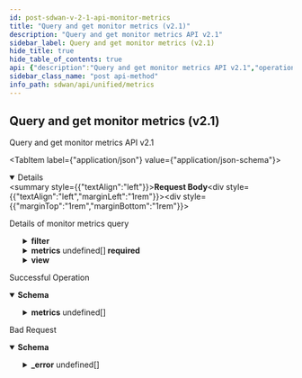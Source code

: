 ```yaml
---
id: post-sdwan-v-2-1-api-monitor-metrics
title: "Query and get monitor metrics (v2.1)"
description: "Query and get monitor metrics API v2.1"
sidebar_label: Query and get monitor metrics (v2.1)
hide_title: true
hide_table_of_contents: true
api: {"description":"Query and get monitor metrics API v2.1","operationId":"post-sdwan-v2.1-api-monitor-metrics","requestBody":{"content":{"application/json":{"schema":{"properties":{"end_time":{"format":"date","type":"string"},"filter":{"description":"Filter","properties":{"anynet_link":{"description":"Anynet Link","items":{"description":"Anynet Link","type":"string"},"type":"array"},"app":{"description":"App","items":{"description":"App","type":"string"},"type":"array"},"direction":{"description":"Direction","enum":["Ingress","Egress"],"type":"string"},"element":{"description":"Element","items":{"description":"Element","type":"string"},"type":"array"},"path":{"description":"Path","items":{"description":"Path","type":"string"},"type":"array"},"path_type":{"description":"Path Type","items":{"description":"Path Type","enum":["public_direct","public_vpn","private_direct","private_vpn","unknown","servicelink"],"type":"string"},"type":"array"},"remote_site":{"description":"Remote Site","items":{"description":"Remote Site","type":"string"},"type":"array"},"site":{"description":"Site","items":{"description":"Site","type":"string"},"type":"array"},"sprid":{"description":"Sprid","type":"string"},"waninterface":{"description":"Waninterface","items":{"description":"Waninterface","type":"string"},"type":"array"}}},"interval":{"description":"Interval: Required(error = REQUIRED_PROPERTY: Schema check failed - {} is a required property) ","enum":["TEN_SEC","ONE_MIN","FIVE_MIN","ONE_HOUR","ONE_DAY"],"type":"string"},"max_datapoints":{"description":"Max Datapoints","format":"int32","type":"integer"},"metrics":{"description":"Metrics: Valid ListObject(allowDuplicate = true, allowEmpty = false, allowNull = false, listMaxSize = 0, error = INVALID_FILTER: Schema check failed - Invalid value for param {}, required = true) ","items":{"properties":{"series":{"description":"Series","items":{"properties":{"data":{"description":"Data","items":{"properties":{"datapoints":{"description":"Datapoints","items":{"properties":{"duration":{"format":"date-time","type":"string"},"filter_property_id":{"description":"Filter Property Id","type":"string"},"value":{"description":"Value: JsonInclude(content = ALWAYS, contentFilter = classOf[Void], value = ALWAYS, valueFilter = classOf[Void]) ","type":"number"}}},"type":"array"},"statistics":{"description":"Statistics","type":"object"}}},"type":"array"},"interval":{"description":"Interval","type":"string"},"name":{"description":"Name","type":"string"},"unit":{"description":"Unit","type":"string"},"view":{"description":"View","type":"object"}}},"type":"array"}}},"type":"array"},"name":{"description":"Name: Pattern(error = INVALID_FILTER: Schema check failed - Invalid value for param {}, regexp = ^[A-Za-z]+$) ","type":"string"},"start_time":{"format":"date","type":"string"},"view":{"description":"View","properties":{"app_id":{"description":"App Id","type":"string"},"cellular_module_id":{"description":"Cellular Module Id","type":"string"},"direction":{"description":"Direction","enum":["Ingress","Egress"],"type":"string"},"element_id":{"description":"Element Id","type":"string"},"interface_id":{"description":"Interface Id","type":"string"},"path_id":{"description":"Path Id","type":"string"},"path_type":{"description":"Path Type","enum":["public_direct","public_vpn","private_direct","private_vpn","unknown","servicelink"],"type":"string"},"priority":{"description":"Priority","type":"string"},"site_id":{"description":"Site Id","type":"string"},"traffic_type":{"description":"Traffic Type","type":"string"},"waninterface_id":{"description":"Waninterface Id","type":"string"}}}},"required":["interval","metrics"]}}},"description":"Details of monitor metrics query"},"responses":{"200":{"content":{"application/json":{"schema":{"properties":{"metrics":{"description":"Metrics","items":{"properties":{"series":{"description":"Series","items":{"properties":{"data":{"description":"Data","items":{"properties":{"datapoints":{"description":"Datapoints","items":{"properties":{"duration":{"format":"date-time","type":"string"},"filter_property_id":{"description":"Filter Property Id","type":"string"},"value":{"description":"Value: JsonInclude(content = ALWAYS, contentFilter = classOf[Void], value = ALWAYS, valueFilter = classOf[Void]) ","type":"number"}}},"type":"array"},"statistics":{"description":"Statistics","type":"object"}}},"type":"array"},"interval":{"description":"Interval","type":"string"},"name":{"description":"Name","type":"string"},"unit":{"description":"Unit","type":"string"},"view":{"description":"View","type":"object"}}},"type":"array"}}},"type":"array"}}}}},"description":"Successful Operation"},"400":{"content":{"application/json":{"example":{"value":{"_error":[{"code":"INVALID_REQUEST_ERROR_0001"},{"code":"EMPTY_REQ_BODY"},{"code":"SCHEMA_MISMATCH"},{"code":"METRIC_NOT_SUPPORTED"},{"code":"METRIC_UNIT_NOT_SUPPORTED"},{"code":"UNSUPPORTED_FILTER_FOR_VERSION"},{"code":"UNSUPPORTED_INDIVIDUAL_DIMENSION"},{"code":"VIEW_DIRECTION_AND_FILTER_DIRECTION_NOT_SUPPORTED"},{"code":"UNSUPPORTED_DIRECTION_FILTER"},{"code":"METRIC_AND_VIEW_NOT_SUPPORTED"},{"code":"MISSING_DIRECTION"},{"code":"MAX_DATAPOINTS_END_TIME"},{"code":"START_TIME_GREATER_THAN_END_TIME"},{"code":"METRIC_STATISTICS_NOT_SUPPORTED"},{"code":"PATH_AND_PATH_TYPE_NOT_SUPPORTED"},{"code":"SITE_WITH_PATH_MISSING"},{"code":"SITE_WITH_WANINTERFACE_MISSING"},{"code":"WANINTERFACE_WITH_ANYNETLINK_MISSING"},{"code":"SITE_WITH_ELEMENT_MISSING"},{"code":"METRIC_MISSING_SITE"},{"code":"METRIC_MISSING_APP"},{"code":"METRIC_SUPPORTS_SINGLE_SITE"},{"code":"METRIC_SUPPORTS_SINGLE_REMOTE_SITE"},{"code":"METRIC_SUPPORTS_SINGLE_APP"},{"code":"METRIC_NOT_SUPPORTED_WITH_PATH_FILTER"},{"code":"METRIC_NOT_SUPPORTED_WITH_WAN_INTERFACE"},{"code":"METRIC_MISSING_PATH_ID"},{"code":"METRIC_SUPPORTS_SINGLE_PATH_ID"},{"code":"METRIC_SUPPORTS_SINGLE_FILTER_WITH_LIST"}]}},"schema":{"properties":{"_error":{"items":{"properties":{"code":{"type":"string"},"message":{"type":"string"}}},"type":"array"}}}}},"description":"Bad Request"}},"tags":["Metrics"],"method":"post","path":"/sdwan/v2.1/api/monitor/metrics","jsonRequestBodyExample":{"end_time":"2022-09-26","filter":{"anynet_link":["string"],"app":["string"],"direction":"Ingress","element":["string"],"path":["string"],"path_type":["public_direct"],"remote_site":["string"],"site":["string"],"sprid":"string","waninterface":["string"]},"interval":"TEN_SEC","max_datapoints":0,"metrics":[{"series":[{"data":[{"datapoints":[{"duration":"2022-09-26","filter_property_id":"string","value":0}],"statistics":{}}],"interval":"string","name":"string","unit":"string","view":{}}]}],"name":"string","start_time":"2022-09-26","view":{"app_id":"string","cellular_module_id":"string","direction":"Ingress","element_id":"string","interface_id":"string","path_id":"string","path_type":"public_direct","priority":"string","site_id":"string","traffic_type":"string","waninterface_id":"string"}},"info":{"contact":{},"description":"List of APIs used to retrieve SDWAN metrics such as badnwidth utilization, TCP transaction, application health, application performance, LQM, flows, interface & system metrics.","title":"Metrics","version":"Latest"},"postman":{"name":"Query and get monitor metrics (v2.1)","description":{"content":"Query and get monitor metrics API v2.1","type":"text/plain"},"url":{"path":["sdwan","v2.1","api","monitor","metrics"],"host":["{{baseUrl}}"],"query":[],"variable":[]},"header":[{"key":"Content-Type","value":"application/json"},{"key":"Accept","value":"application/json"}],"method":"POST","body":{"mode":"raw","raw":"\"\"","options":{"raw":{"language":"json"}}}}}
sidebar_class_name: "post api-method"
info_path: sdwan/api/unified/metrics
---
```



## Query and get monitor metrics (v2.1)



Query and get monitor metrics API v2.1

<MimeTabs><TabItem label={"application/json"} value={"application/json-schema"}><details style={{}} data-collapsed={false} open={true}><summary style={{"textAlign":"left"}}><strong>Request Body</strong></summary><div style={{"textAlign":"left","marginLeft":"1rem"}}><div style={{"marginTop":"1rem","marginBottom":"1rem"}}>

Details of monitor metrics query

</div></div><ul style={{"marginLeft":"1rem"}}><SchemaItem collapsible={false} name={"end_time"} required={false} schemaDescription={undefined} schemaName={"date"} qualifierMessage={undefined} defaultValue={undefined}></SchemaItem><SchemaItem collapsible={true} className={"schemaItem"}><details style={{}}><summary style={{}}><strong>filter</strong><span style={{"opacity":"0.6"}}> </span></summary><div style={{"marginLeft":"1rem"}}><div style={{"marginTop":".5rem","marginBottom":".5rem"}}>

Filter

</div><SchemaItem collapsible={false} name={"anynet_link"} required={false} schemaDescription={"Anynet Link"} schemaName={"string[]"} qualifierMessage={undefined} defaultValue={undefined}></SchemaItem><SchemaItem collapsible={false} name={"app"} required={false} schemaDescription={"App"} schemaName={"string[]"} qualifierMessage={undefined} defaultValue={undefined}></SchemaItem><SchemaItem collapsible={false} name={"direction"} required={false} schemaDescription={"Direction"} schemaName={"string"} qualifierMessage={"**Possible values:** [`Ingress`, `Egress`]"} defaultValue={undefined}></SchemaItem><SchemaItem collapsible={false} name={"element"} required={false} schemaDescription={"Element"} schemaName={"string[]"} qualifierMessage={undefined} defaultValue={undefined}></SchemaItem><SchemaItem collapsible={false} name={"path"} required={false} schemaDescription={"Path"} schemaName={"string[]"} qualifierMessage={undefined} defaultValue={undefined}></SchemaItem><SchemaItem collapsible={false} name={"path_type"} required={false} schemaDescription={"Path Type"} schemaName={"string[]"} qualifierMessage={"**Possible values:** [`public_direct`, `public_vpn`, `private_direct`, `private_vpn`, `unknown`, `servicelink`]"} defaultValue={undefined}></SchemaItem><SchemaItem collapsible={false} name={"remote_site"} required={false} schemaDescription={"Remote Site"} schemaName={"string[]"} qualifierMessage={undefined} defaultValue={undefined}></SchemaItem><SchemaItem collapsible={false} name={"site"} required={false} schemaDescription={"Site"} schemaName={"string[]"} qualifierMessage={undefined} defaultValue={undefined}></SchemaItem><SchemaItem collapsible={false} name={"sprid"} required={false} schemaDescription={"Sprid"} schemaName={"string"} qualifierMessage={undefined} defaultValue={undefined}></SchemaItem><SchemaItem collapsible={false} name={"waninterface"} required={false} schemaDescription={"Waninterface"} schemaName={"string[]"} qualifierMessage={undefined} defaultValue={undefined}></SchemaItem></div></details></SchemaItem><SchemaItem collapsible={false} name={"interval"} required={true} schemaDescription={"Interval: Required(error = REQUIRED_PROPERTY: Schema check failed - {} is a required property) "} schemaName={"string"} qualifierMessage={"**Possible values:** [`TEN_SEC`, `ONE_MIN`, `FIVE_MIN`, `ONE_HOUR`, `ONE_DAY`]"} defaultValue={undefined}></SchemaItem><SchemaItem collapsible={false} name={"max_datapoints"} required={false} schemaDescription={"Max Datapoints"} schemaName={"int32"} qualifierMessage={undefined} defaultValue={undefined}></SchemaItem><SchemaItem collapsible={true} className={"schemaItem"}><details style={{}}><summary style={{}}><strong>metrics</strong><span style={{"opacity":"0.6"}}> undefined[]</span><strong style={{"fontSize":"var(--ifm-code-font-size)","color":"var(--openapi-required)"}}> required</strong></summary><div style={{"marginLeft":"1rem"}}><div style={{"marginTop":".5rem","marginBottom":".5rem"}}>

Metrics: Valid ListObject(allowDuplicate = true, allowEmpty = false, allowNull = false, listMaxSize = 0, error = INVALID_FILTER: Schema check failed - Invalid value for param {}, required = true) 

</div><SchemaItem collapsible={true} className={"schemaItem"}><details style={{}}><summary style={{}}><strong>series</strong><span style={{"opacity":"0.6"}}> undefined[]</span></summary><div style={{"marginLeft":"1rem"}}><div style={{"marginTop":".5rem","marginBottom":".5rem"}}>

Series

</div><SchemaItem collapsible={true} className={"schemaItem"}><details style={{}}><summary style={{}}><strong>data</strong><span style={{"opacity":"0.6"}}> undefined[]</span></summary><div style={{"marginLeft":"1rem"}}><div style={{"marginTop":".5rem","marginBottom":".5rem"}}>

Data

</div><SchemaItem collapsible={true} className={"schemaItem"}><details style={{}}><summary style={{}}><strong>datapoints</strong><span style={{"opacity":"0.6"}}> undefined[]</span></summary><div style={{"marginLeft":"1rem"}}><div style={{"marginTop":".5rem","marginBottom":".5rem"}}>

Datapoints

</div><SchemaItem collapsible={false} name={"duration"} required={false} schemaDescription={undefined} schemaName={"date-time"} qualifierMessage={undefined} defaultValue={undefined}></SchemaItem><SchemaItem collapsible={false} name={"filter_property_id"} required={false} schemaDescription={"Filter Property Id"} schemaName={"string"} qualifierMessage={undefined} defaultValue={undefined}></SchemaItem><SchemaItem collapsible={false} name={"value"} required={false} schemaDescription={"Value: JsonInclude(content = ALWAYS, contentFilter = classOf[Void], value = ALWAYS, valueFilter = classOf[Void]) "} schemaName={"number"} qualifierMessage={undefined} defaultValue={undefined}></SchemaItem></div></details></SchemaItem><SchemaItem collapsible={false} name={"statistics"} required={false} schemaDescription={"Statistics"} schemaName={"object"} qualifierMessage={undefined} defaultValue={undefined}></SchemaItem></div></details></SchemaItem><SchemaItem collapsible={false} name={"interval"} required={false} schemaDescription={"Interval"} schemaName={"string"} qualifierMessage={undefined} defaultValue={undefined}></SchemaItem><SchemaItem collapsible={false} name={"name"} required={false} schemaDescription={"Name"} schemaName={"string"} qualifierMessage={undefined} defaultValue={undefined}></SchemaItem><SchemaItem collapsible={false} name={"unit"} required={false} schemaDescription={"Unit"} schemaName={"string"} qualifierMessage={undefined} defaultValue={undefined}></SchemaItem><SchemaItem collapsible={false} name={"view"} required={false} schemaDescription={"View"} schemaName={"object"} qualifierMessage={undefined} defaultValue={undefined}></SchemaItem></div></details></SchemaItem></div></details></SchemaItem><SchemaItem collapsible={false} name={"name"} required={false} schemaDescription={"Name: Pattern(error = INVALID_FILTER: Schema check failed - Invalid value for param {}, regexp = ^[A-Za-z]+$) "} schemaName={"string"} qualifierMessage={undefined} defaultValue={undefined}></SchemaItem><SchemaItem collapsible={false} name={"start_time"} required={false} schemaDescription={undefined} schemaName={"date"} qualifierMessage={undefined} defaultValue={undefined}></SchemaItem><SchemaItem collapsible={true} className={"schemaItem"}><details style={{}}><summary style={{}}><strong>view</strong><span style={{"opacity":"0.6"}}> </span></summary><div style={{"marginLeft":"1rem"}}><div style={{"marginTop":".5rem","marginBottom":".5rem"}}>

View

</div><SchemaItem collapsible={false} name={"app_id"} required={false} schemaDescription={"App Id"} schemaName={"string"} qualifierMessage={undefined} defaultValue={undefined}></SchemaItem><SchemaItem collapsible={false} name={"cellular_module_id"} required={false} schemaDescription={"Cellular Module Id"} schemaName={"string"} qualifierMessage={undefined} defaultValue={undefined}></SchemaItem><SchemaItem collapsible={false} name={"direction"} required={false} schemaDescription={"Direction"} schemaName={"string"} qualifierMessage={"**Possible values:** [`Ingress`, `Egress`]"} defaultValue={undefined}></SchemaItem><SchemaItem collapsible={false} name={"element_id"} required={false} schemaDescription={"Element Id"} schemaName={"string"} qualifierMessage={undefined} defaultValue={undefined}></SchemaItem><SchemaItem collapsible={false} name={"interface_id"} required={false} schemaDescription={"Interface Id"} schemaName={"string"} qualifierMessage={undefined} defaultValue={undefined}></SchemaItem><SchemaItem collapsible={false} name={"path_id"} required={false} schemaDescription={"Path Id"} schemaName={"string"} qualifierMessage={undefined} defaultValue={undefined}></SchemaItem><SchemaItem collapsible={false} name={"path_type"} required={false} schemaDescription={"Path Type"} schemaName={"string"} qualifierMessage={"**Possible values:** [`public_direct`, `public_vpn`, `private_direct`, `private_vpn`, `unknown`, `servicelink`]"} defaultValue={undefined}></SchemaItem><SchemaItem collapsible={false} name={"priority"} required={false} schemaDescription={"Priority"} schemaName={"string"} qualifierMessage={undefined} defaultValue={undefined}></SchemaItem><SchemaItem collapsible={false} name={"site_id"} required={false} schemaDescription={"Site Id"} schemaName={"string"} qualifierMessage={undefined} defaultValue={undefined}></SchemaItem><SchemaItem collapsible={false} name={"traffic_type"} required={false} schemaDescription={"Traffic Type"} schemaName={"string"} qualifierMessage={undefined} defaultValue={undefined}></SchemaItem><SchemaItem collapsible={false} name={"waninterface_id"} required={false} schemaDescription={"Waninterface Id"} schemaName={"string"} qualifierMessage={undefined} defaultValue={undefined}></SchemaItem></div></details></SchemaItem></ul></details></TabItem></MimeTabs><div><ApiTabs><TabItem label={"200"} value={"200"}><div>

Successful Operation

</div><div><MimeTabs groupId={"mime-type"}><TabItem label={"application/json"} value={"application/json"}><SchemaTabs groupId={"schema-tabs"}><TabItem label={"Schema"} value={"Schema"}><details style={{}} data-collapsed={false} open={true}><summary style={{"textAlign":"left"}}><strong>Schema</strong></summary><div style={{"textAlign":"left","marginLeft":"1rem"}}></div><ul style={{"marginLeft":"1rem"}}><SchemaItem collapsible={true} className={"schemaItem"}><details style={{}}><summary style={{}}><strong>metrics</strong><span style={{"opacity":"0.6"}}> undefined[]</span></summary><div style={{"marginLeft":"1rem"}}><div style={{"marginTop":".5rem","marginBottom":".5rem"}}>

Metrics

</div><SchemaItem collapsible={true} className={"schemaItem"}><details style={{}}><summary style={{}}><strong>series</strong><span style={{"opacity":"0.6"}}> undefined[]</span></summary><div style={{"marginLeft":"1rem"}}><div style={{"marginTop":".5rem","marginBottom":".5rem"}}>

Series

</div><SchemaItem collapsible={true} className={"schemaItem"}><details style={{}}><summary style={{}}><strong>data</strong><span style={{"opacity":"0.6"}}> undefined[]</span></summary><div style={{"marginLeft":"1rem"}}><div style={{"marginTop":".5rem","marginBottom":".5rem"}}>

Data

</div><SchemaItem collapsible={true} className={"schemaItem"}><details style={{}}><summary style={{}}><strong>datapoints</strong><span style={{"opacity":"0.6"}}> undefined[]</span></summary><div style={{"marginLeft":"1rem"}}><div style={{"marginTop":".5rem","marginBottom":".5rem"}}>

Datapoints

</div><SchemaItem collapsible={false} name={"duration"} required={false} schemaDescription={undefined} schemaName={"date-time"} qualifierMessage={undefined} defaultValue={undefined}></SchemaItem><SchemaItem collapsible={false} name={"filter_property_id"} required={false} schemaDescription={"Filter Property Id"} schemaName={"string"} qualifierMessage={undefined} defaultValue={undefined}></SchemaItem><SchemaItem collapsible={false} name={"value"} required={false} schemaDescription={"Value: JsonInclude(content = ALWAYS, contentFilter = classOf[Void], value = ALWAYS, valueFilter = classOf[Void]) "} schemaName={"number"} qualifierMessage={undefined} defaultValue={undefined}></SchemaItem></div></details></SchemaItem><SchemaItem collapsible={false} name={"statistics"} required={false} schemaDescription={"Statistics"} schemaName={"object"} qualifierMessage={undefined} defaultValue={undefined}></SchemaItem></div></details></SchemaItem><SchemaItem collapsible={false} name={"interval"} required={false} schemaDescription={"Interval"} schemaName={"string"} qualifierMessage={undefined} defaultValue={undefined}></SchemaItem><SchemaItem collapsible={false} name={"name"} required={false} schemaDescription={"Name"} schemaName={"string"} qualifierMessage={undefined} defaultValue={undefined}></SchemaItem><SchemaItem collapsible={false} name={"unit"} required={false} schemaDescription={"Unit"} schemaName={"string"} qualifierMessage={undefined} defaultValue={undefined}></SchemaItem><SchemaItem collapsible={false} name={"view"} required={false} schemaDescription={"View"} schemaName={"object"} qualifierMessage={undefined} defaultValue={undefined}></SchemaItem></div></details></SchemaItem></div></details></SchemaItem></ul></details></TabItem><TabItem label={"Example (from schema)"} value={"Example (from schema)"}><ResponseSamples responseExample={"{\n  \"metrics\": [\n    {\n      \"series\": [\n        {\n          \"data\": [\n            {\n              \"datapoints\": [\n                {\n                  \"duration\": \"2022-09-26\",\n                  \"filter_property_id\": \"string\",\n                  \"value\": 0\n                }\n              ],\n              \"statistics\": {}\n            }\n          ],\n          \"interval\": \"string\",\n          \"name\": \"string\",\n          \"unit\": \"string\",\n          \"view\": {}\n        }\n      ]\n    }\n  ]\n}"} language={"json"}></ResponseSamples></TabItem></SchemaTabs></TabItem></MimeTabs></div></TabItem><TabItem label={"400"} value={"400"}><div>

Bad Request

</div><div><MimeTabs groupId={"mime-type"}><TabItem label={"application/json"} value={"application/json"}><SchemaTabs groupId={"schema-tabs"}><TabItem label={"Schema"} value={"Schema"}><details style={{}} data-collapsed={false} open={true}><summary style={{"textAlign":"left"}}><strong>Schema</strong></summary><div style={{"textAlign":"left","marginLeft":"1rem"}}></div><ul style={{"marginLeft":"1rem"}}><SchemaItem collapsible={true} className={"schemaItem"}><details style={{}}><summary style={{}}><strong>_error</strong><span style={{"opacity":"0.6"}}> undefined[]</span></summary><div style={{"marginLeft":"1rem"}}><SchemaItem collapsible={false} name={"code"} required={false} schemaDescription={undefined} schemaName={"string"} qualifierMessage={undefined} defaultValue={undefined}></SchemaItem><SchemaItem collapsible={false} name={"message"} required={false} schemaDescription={undefined} schemaName={"string"} qualifierMessage={undefined} defaultValue={undefined}></SchemaItem></div></details></SchemaItem></ul></details></TabItem><TabItem label={"Example (from schema)"} value={"Example (from schema)"}><ResponseSamples responseExample={"{\n  \"_error\": [\n    {\n      \"code\": \"string\",\n      \"message\": \"string\"\n    }\n  ]\n}"} language={"json"}></ResponseSamples></TabItem><TabItem label={"Example"} value={"Example"}><ResponseSamples responseExample={"{\n  \"value\": {\n    \"_error\": [\n      {\n        \"code\": \"INVALID_REQUEST_ERROR_0001\"\n      },\n      {\n        \"code\": \"EMPTY_REQ_BODY\"\n      },\n      {\n        \"code\": \"SCHEMA_MISMATCH\"\n      },\n      {\n        \"code\": \"METRIC_NOT_SUPPORTED\"\n      },\n      {\n        \"code\": \"METRIC_UNIT_NOT_SUPPORTED\"\n      },\n      {\n        \"code\": \"UNSUPPORTED_FILTER_FOR_VERSION\"\n      },\n      {\n        \"code\": \"UNSUPPORTED_INDIVIDUAL_DIMENSION\"\n      },\n      {\n        \"code\": \"VIEW_DIRECTION_AND_FILTER_DIRECTION_NOT_SUPPORTED\"\n      },\n      {\n        \"code\": \"UNSUPPORTED_DIRECTION_FILTER\"\n      },\n      {\n        \"code\": \"METRIC_AND_VIEW_NOT_SUPPORTED\"\n      },\n      {\n        \"code\": \"MISSING_DIRECTION\"\n      },\n      {\n        \"code\": \"MAX_DATAPOINTS_END_TIME\"\n      },\n      {\n        \"code\": \"START_TIME_GREATER_THAN_END_TIME\"\n      },\n      {\n        \"code\": \"METRIC_STATISTICS_NOT_SUPPORTED\"\n      },\n      {\n        \"code\": \"PATH_AND_PATH_TYPE_NOT_SUPPORTED\"\n      },\n      {\n        \"code\": \"SITE_WITH_PATH_MISSING\"\n      },\n      {\n        \"code\": \"SITE_WITH_WANINTERFACE_MISSING\"\n      },\n      {\n        \"code\": \"WANINTERFACE_WITH_ANYNETLINK_MISSING\"\n      },\n      {\n        \"code\": \"SITE_WITH_ELEMENT_MISSING\"\n      },\n      {\n        \"code\": \"METRIC_MISSING_SITE\"\n      },\n      {\n        \"code\": \"METRIC_MISSING_APP\"\n      },\n      {\n        \"code\": \"METRIC_SUPPORTS_SINGLE_SITE\"\n      },\n      {\n        \"code\": \"METRIC_SUPPORTS_SINGLE_REMOTE_SITE\"\n      },\n      {\n        \"code\": \"METRIC_SUPPORTS_SINGLE_APP\"\n      },\n      {\n        \"code\": \"METRIC_NOT_SUPPORTED_WITH_PATH_FILTER\"\n      },\n      {\n        \"code\": \"METRIC_NOT_SUPPORTED_WITH_WAN_INTERFACE\"\n      },\n      {\n        \"code\": \"METRIC_MISSING_PATH_ID\"\n      },\n      {\n        \"code\": \"METRIC_SUPPORTS_SINGLE_PATH_ID\"\n      },\n      {\n        \"code\": \"METRIC_SUPPORTS_SINGLE_FILTER_WITH_LIST\"\n      }\n    ]\n  }\n}"} language={"json"}></ResponseSamples></TabItem></SchemaTabs></TabItem></MimeTabs></div></TabItem></ApiTabs></div>
      